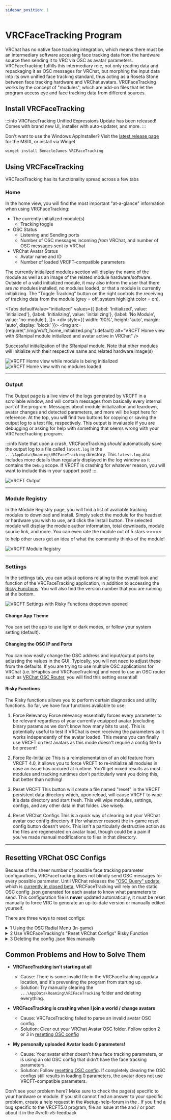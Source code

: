 ```yaml
---
sidebar_position: 1
---
```


# VRCFaceTracking Program


VRChat has no native face tracking integration,
which means there must be an intermediary software accessing face tracking data from the hardware source then sending it to VRC via OSC as avatar parameters.
VRCFaceTracking fulfills this intermediary role, not only reading data and repackaging it as OSC messages for VRChat, but
morphing the input data into its own unified face tracking standard, thus acting as a Roseta Stone between face tracking hardware and VRChat avatars. 
VRCFaceTracking works by the concept of "modules", which are add-on files that let the program access eye and face tracking data from different sources.

## Install VRCFaceTracking

:::info
VRCFaceTracking Unified Expressions Update has been released!
Comes with brand new UI, installer with auto-updater, and more.
:::

<VRCFTInstallerCard/>

Don't want to use the Windows AppInstaller? Visit the [latest release page](https://github.com/benaclejames/VRCFaceTracking/releases/latest/) for the MSIX, or install via Winget

```cmd
winget install BenacleJames.VRCFaceTracking
```

## Using VRCFaceTracking

VRCFaceTracking has its functionality spread across a few tabs

<!-- Turns out docusarus still doesn't generate the correct toc tree if headers are imported from subpages-->

### Home

In the home view, you will find the most important "at-a-glance" information when using VRCFaceTracking:

* The currently initialized module(s)
   * Tracking toggle
* OSC Status
   * Listening and Sending ports
   * Number of OSC messages incoming *from* VRChat, and number of OSC messages sent *to* VRChat
* VRChat Avatar Status
   * Avatar name and ID
   * Number of loaded VRCFT-compatible parameters

The currently initialized modules section will display the name of the module as well as an image of the related module hardware/software.
Outside of a valid initialized module, it may also inform the user that there are *no* modules installed, no modules loaded, or that a module is currently initializing.
The "Toggle Tracking" button on the right controls the receiving of tracking data from the module (grey = off, system highlight color = on).

<Tabs
  defaultValue="initialized"
  values={[
    {label: 'Initialized', value: 'initialized'},
    {label: 'Initializing', value: 'initializing'},
    {label: 'No Module', value: 'no-module'},
  ]}>
  <TabItem value="initialized">
    <div style={{
        width: '90%',
        height: 'auto',
        margin: 'auto',
        display: 'block'
    }}>
        <img src={require("./img/vrcft_home_initialized.png").default} alt="VRCFT Home view with SRanipal module initialized and avatar active in VRChat" />
        <p>Successful initialization of the SRanipal module. Note that other modules will initialize with their respective name and related hardware image(s)</p>
    </div>
  </TabItem>

  <TabItem value="initializing">
    <div style={{
        width: '90%',
        height: 'auto',
        margin: 'auto',
        display: 'block'
    }}>
        <img src={require("./img/vrcft_home_initializing.png").default} alt="VRCFT Home view while module is being initialized" />
    </div>
  </TabItem>

  <TabItem value="no-module">
    <div style={{
        width: '90%',
        height: 'auto',
        margin: 'auto',
        display: 'block'
    }}>
        <img src={require("./img/vrcft_home_no_modules.png").default} alt="VRCFT Home view with no modules loaded" />
    </div>
  </TabItem>
</Tabs>


---

### Output

The Output page is a live view of the logs generated by VRCFT in a scrollable window, and will contain messages from basically every internal part of the program.
Messages about module initialization and teardown, avatar changes and detected parameters, and more will be kept here for reference.
At the top, you will find two buttons for copying or saving the output log to a text file, respectively.
This output is invaluable if you are debugging or asking for help with something that seems wrong with your VRCFaceTracking program.

:::info
Note that upon a crash, VRCFaceTracking *should* automatically save the output log to a file called `latest.log` in the `...\AppData\Roaming\VRCFaceTracking` directory. 
This `latest.log` also includes more details than regularly displayed in the log window as it contains the `Debug` scope.
If VRCFT is crashing for whatever reason, you will want to include this in your support post! 
:::

<div style={{
    width: '90%',
    height: 'auto',
    margin: 'auto',
    display: 'block'
}}>
    <img src={require("./img/vrcft_output.png").default} alt="VRCFT Output" />
</div>


---

### Module Registry

In the Module Registry page, you will find a list of avaliable tracking modules to download and install.
Simply select the module for the headset or hardware you wish to use, and click the Install button.
The selected module will display the module author information, total downloads, module source link, and more.
You can even rate the module out of 5 stars ⭐⭐⭐⭐⭐ to help other users get an idea of what the community thinks of the module!

<div style={{
    width: '90%',
    height: 'auto',
    margin: 'auto',
    display: 'block'
}}>
    <img src={require("./img/vrcft_module_registry.png").default} alt="VRCFT Module Registry" />
</div>


---

### Settings

In the settings tab, you can adjust options relating to the overall look and function of the VRCFaceTracking application,
in addition to accessing the [Risky Functions](#risky-functions).
You will also find the version number that you are running at the bottom.

<div style={{
    width: '90%',
    height: 'auto',
    margin: 'auto',
    display: 'block'
}}>
    <img src={require("./img/vrcft_settings.png").default} alt="VRCFT Settings with Risky Functions dropdown opened" />
</div>


#### Change App Theme

You can set the app to use light or dark modes, or follow your system setting (default).

#### Changing the OSC IP and Ports

You can now easily change the OSC address and input/output ports by adjusting the values in the GUI.
Typically, you will not need to adjust these from the defaults. 
If you are trying to use multiple OSC applications for VRChat (i.e. bHaptics and VRCFaceTracking) and need to use an OSC router such as [VRChat OSC Router](https://github.com/SutekhVRC/VOR),
you will find this setting essential!

#### Risky Functions

The Risky functions allows you to perform certain diagnostics and utility functions.
So far, we have four functions available to use:

1. Force Relevancy
Force relevancy essentially forces every parameter to be relevant regardless of your currently equipped avatar (excluding binary params as we don't know how many bits to use). This is potentially useful to test if VRChat is even receiving the parameters as it works independently of the avatar loaded.
This means you can finally use VRCFT on test avatars as this mode doesn't require a config file to be present!

2. Force Re-Initialize
This is a reimplementation of an old feature from VRCFT 4.0, it allows you to force VRCFT to re-initialize all modules in case an issue has occured at runtime. You'll get mixed results as most modules and tracking runtimes don't particularly want you doing this, but better than nothing!

3. Reset VRCFT
This button will create a file named "reset" in the VRCFT persistent data directory which, upon reload, will cause VRCFT to wipe it's data directory and start fresh. This will wipe modules, settings, configs, and any other data in that folder. Use wisely. 

4. Reset VRChat Configs
This is a quick way of clearing out your VRChat avatar osc config directory if (for whatever reason) the in-game reset config button doesn't work. This isn't a particularly destructive action as the files are regenerated on avatar load, though could be a pain if you've made manual modifications to files in that directory.

---

## Resetting VRChat OSC Configs

Because of the sheer number of possible face tracking parameter configurations, VRCFaceTracking does not blindly send OSC messages for every possible parameter.
Until VRChat releases the ["OSC Query" update](https://ask.vrchat.com/t/developer-update-2-september-2022/13470#oscquery-9), which is [currently in closed beta](https://github.com/vrchat-community/osc/issues/143#issuecomment-1304419543),
VRCFaceTracking will rely on the static OSC config .json generated for each avatar to know what parameters to send.
This configuration file is **never** updated automatically, it must be reset manually to force VRC to generate an up-to-date version or manually edited yourself.

There are three ways to reset configs:

<details>
  <summary>1️ Using the OSC Radial Menu (In-game)</summary>

  1. While in VRC, open the Radial Menu
  2. Navigate to Options -> OSC
  3. Toggle the "Reset OSC Config" option. Setting this will cause an avatar refresh and *hopefully* reset the **current avatar's** OSC config .json

</details>

<details>
  <summary>2️ Use VRCFaceTracking's "Reset VRChat Configs" Risky Function</summary>

   1. Open VRCFaceTracking and navigate to the Settings page
   2. Enable the "Risky Settings" toggle then expand the list of "Risky Settings"
   3. Click the "Reset" button for "Reset VRChat Configs". Note that this will delete *all* OSC config .json files for every avatar

</details>

<details>
  <summary>3️ Deleting the config .json files manually</summary>

  1. Navigate to your AppData folder. You can get to ``AppData\Roaming`` by typing ``%appdata%`` into the search bar in the Windows Start Menu, or in the address bar of any Explorer window.
  2. Go to `...\AppData\LocalLow\VRChat\VRChat\` and delete the OSC folder.
  3. Restart VRC or refresh your avatar (by resetting or swapping avatar)

</details>

## Common Problems and How to Solve Them

- **VRCFaceTracking isn't starting at all**
  - Cause: There is some invalid file in the VRCFaceTracking appdata location, and it's preventing the program from starting up.
  - Solution: Try manually clearing the `...\AppData\Roaming\VRCFaceTracking` folder and deleting everything. 

- **VRCFaceTracking is crashing when I join a world / change avatars**
  - Cause: VRCFaceTracking failed to parse an invalid avatar OSC config.
  - Solution: Clear out your VRChat Avatar OSC folder. Follow option 2 or 3 in [resetting OSC config](#resetting-vrchat-osc-configs)

- **My personally uploaded Avatar loads 0 parameters!**
  - Cause: Your avatar either doesn't have face tracking parameters, or is using an old OSC config that didn't have the face tracking parameters.
  - Solution: Follow [resetting OSC config](#resetting-vrchat-osc-configs). If completely clearing the OSC configs still results in loading 0 parameters, the avatar does not use VRCFT-compatible parameters.

Don't see your problem here? Make sure to check the page(s) specific to your hardware or module. 
If you still cannot find an answer to your specific problem, create a help request in the <TextColor color="#5763ee">#setup-help-forum</TextColor> in the <CustomLink to="discord"/>.
If you find a bug specific to the VRCFT5.0 program, file an issue at the <CustomLink to="Github"/> and / or post about it in the <TextColor color="#5763ee">#vrcft-v5-feedback</TextColor>